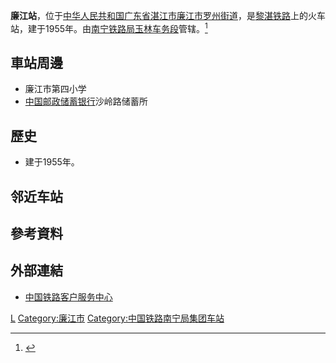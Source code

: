 {{Expand|time=2016-09-07T12:01:28+00:00}}
{{Distinguish|连江站}}
{{Infobox China railway station
|车站名称 =廉江站
|图片 = 
|图片介绍 = 
|其他名称 = 
|车站拼音 = Lianjiang
|英文名称 = Lianjiang Railway Station
|车站代码 = 37211<ref>{{cite book|title=中华人民共和国铁路车站代码（GB/T 10302-2010）|publisher=中国标准出版社|year=2010|isbn=155066140495|ignore-isbn-error=true|pages=21}}</ref>
|电报码 = LJZ
|拼音码 = LJI
|车站位置 = [[广东省|广东省]][[湛江市|湛江市]][[廉江市|廉江市]][[罗州街道|罗州街道]]
|坐标 = {{coord|21.6150157|N|110.2968463|E|display=inline,title}}
|归属 = [[南宁铁路局|南宁铁路局]][[玉林车务段|玉林车务段]]
|线路 = [[黎湛铁路|黎湛铁路]]
|车站等级 =[[三等站_(中铁)|三等站]]
|使用状态 = 
|月台数目 = 
|股道数目 = 
}}
'''廉江站'''，位于[[中华人民共和国|中华人民共和国]][[广东省|广东省]][[湛江市|湛江市]][[廉江市|廉江市]][[罗州街道|罗州街道]]，是[[黎湛铁路|黎湛铁路]]上的火车站，建于1955年。由[[南宁铁路局|南宁铁路局]][[玉林车务段|玉林车务段]]管辖。<ref>{{Cite web |url=http://search.huochepiao.com/huochezhan/jieshao/3001.htm |title=廉江火车站介绍 |access-date=2016-09-07 |archive-date=2020-01-26 |archive-url=https://web.archive.org/web/20200126125152/http://search.huochepiao.com/huochezhan/jieshao/3001.htm }}</ref>
==車站周邊==
* 廉江市第四小学
* [[中国邮政储蓄银行|中国邮政储蓄银行]]沙岭路储蓄所

==歷史==
* 建于1955年。

== 邻近车站 ==
{{Start rail box|[[File:China_Railways.svg|16px]] [[中国铁路|中国铁路]]}}
{{s-inop|[[高田站_(广东省)|高田站]]|{{站|黎塘}}方向}}
{{s-line|[[黎湛铁路|黎湛铁路]]<br />← 6km 廉江站 ?km →}}
{{s-inop|[[长岭站|长岭站]]|{{站|湛江}}方向}}
{{end box}}

==參考資料==
{{reflist}}

==外部連結==
* [http://www.12306.cn/mormhweb/ 中国铁路客户服务中心] {{Wayback|url=http://www.12306.cn/mormhweb/ |date=20180205163941 }}

{{China-rail-stub}}
{{黎湛铁路}}
[[Category:湛江市铁路车站|L]]
[[Category:廉江市|Category:廉江市]]
[[Category:中国铁路南宁局集团车站|Category:中国铁路南宁局集团车站]]